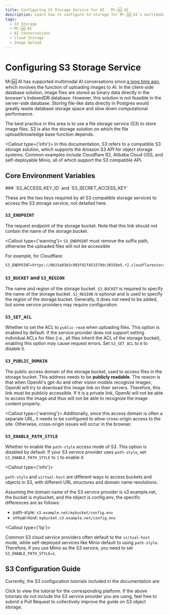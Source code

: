 ```yaml
---
title: Configuring S3 Storage Service for AI - Mr.🆖 AI
description: Learn how to configure S3 storage for Mr.🆖 AI's multimodal AI conversations.
tags:
  - S3 Storage
  - Mr.🆖 AI
  - AI Conversations
  - Cloud Storage
  - Image Upload
---
```


# Configuring S3 Storage Service

Mr.🆖 AI has supported multimodal AI conversations since [a long time ago](https://x.com/lobehub/status/1724289575672291782), which involves the function of uploading images to AI. In the client-side database solution, image files are stored as binary data directly in the browser's IndexedDB database. However, this solution is not feasible in the server-side database. Storing file-like data directly in Postgres would greatly waste database storage space and slow down computational performance.

The best practice in this area is to use a file storage service (S3) to store image files. S3 is also the storage solution on which the file upload/knowledge base function depends.

<Callout type={'info'}>
  In this documentation, S3 refers to a compatible S3 storage solution, which supports the Amazon S3
  API for object storage systems. Common examples include Cloudflare R2, Alibaba Cloud OSS, and
  self-deployable Minio, all of which support the S3 compatible API.
</Callout>

## Core Environment Variables

<Steps>
  ### `S3_ACCESS_KEY_ID` and `S3_SECRET_ACCESS_KEY`

These are the two keys required by all S3 compatible storage services to access the S3 storage service, not detailed here.

### `S3_ENDPOINT`

The request endpoint of the storage bucket. Note that this link should not contain the name of the storage bucket.

<Callout type={'warning'}>
  `S3_ENDPOINT` must remove the suffix path, otherwise the uploaded files will not be accessible
</Callout>

For example, for Cloudflare:

```shell
S3_ENDPOINT=https://0b33a03b5c993fd2f453379dc36558e5.r2.cloudflarestorage.com
```

### `S3_BUCKET` and `S3_REGION`

The name and region of the storage bucket. `S3_BUCKET` is required to specify the name of the storage bucket. `S3_REGION` is optional and is used to specify the region of the storage bucket. Generally, it does not need to be added, but some service providers may require configuration.

### `S3_SET_ACL`

Whether to set the ACL to `public-read` when uploading files. This option is enabled by default. If the service provider does not support setting individual ACLs for files (i.e., all files inherit the ACL of the storage bucket), enabling this option may cause request errors. Set `S3_SET_ACL` to `0` to disable it.

### `S3_PUBLIC_DOMAIN`

The public access domain of the storage bucket, used to access files in the storage bucket. This address needs to be **publicly readable**. The reason is that when OpenAI's gpt-4o and other vision models recognize images, OpenAI will try to download this image link on their servers. Therefore, this link must be publicly accessible. If it is a private link, OpenAI will not be able to access the image and thus will not be able to recognize the image content properly.

<Callout type={'warning'}>
  Additionally, since this access domain is often a separate URL, it needs to be configured to allow
  cross-origin access to the site. Otherwise, cross-origin issues will occur in the browser.
</Callout>

### `S3_ENABLE_PATH_STYLE`

Whether to enable the `path-style` access mode of S3. This option is disabled by default. If your S3 service provider uses `path-style`, set `S3_ENABLE_PATH_STYLE` to `1` to enable it.

  <Callout type={'info'}>

`path-style` and `virtual-host` are different ways to access buckets and objects in S3, with different URL structures and domain name resolutions.

Assuming the domain name of the S3 service provider is s3.example.net, the bucket is mybucket, and the object is config.env, the specific differences are as follows:

- path-style: `s3.example.net/mybucket/config.env`
- virtual-host: `mybucket.s3.example.net/config.env`

</Callout>

  <Callout type={'tip'}>

Common S3 cloud service providers often default to the `virtual-host` mode, while self-deployed services like Minio default to using `path-style`. Therefore, if you use Minio as the S3 service, you need to set `S3_ENABLE_PATH_STYLE=1`.

</Callout>

</Steps>

## S3 Configuration Guide

Currently, the S3 configuration tutorials included in the documentation are:

<Cards>
  <Card href={'/docs/self-hosting/advanced/s3/cloudflare-r2'} title={'Cloudflare R2'} />
  <Card href={'/docs/self-hosting/advanced/s3/tencent-cloud'} title={'Tencent Cloud COS'} />
</Cards>

Click to view the tutorial for the corresponding platform. If the above tutorials do not include the S3 service provider you are using, feel free to submit a Pull Request to collectively improve the guide on S3 object storage.
